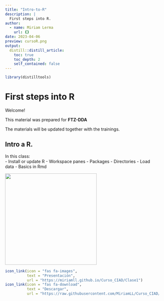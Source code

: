 ```yaml
---
title: "Intro-to-R"
description: |
  First steps into R.
author:
  - name: Miriam Lerma
    url: {}
date: 2023-04-06
preview: cursoR.png
output:
  distill::distill_article:
    toc: true
    toc_depth: 2
    self_contained: false
---
```


```r
library(distilltools)
```

# First steps into R

Welcome!

This material was prepared for **FTZ-DDA**

The materials will be updated together with the trainings.

## Intro a R.
In this class: <br>
- Install or update R
- Workspace panes
- Packages
- Directories
- Load data
- Basics in Rmd

<html>
<body>
   <left>
      <a href="https://miriamll.github.io/Curso_CIAD/Clase1"><img src="https://raw.githubusercontent.com/MiriamLL/Curso_CIAD/main/Figuras/Clase1.png" style="width:300px"></a>
   </left>
</body>
</html>

```r
icon_link(icon = "fas fa-images",
          text = "Presentación",
          url = "https://miriamll.github.io/Curso_CIAD/Clase1")
icon_link(icon = "fas fa-download",
          text = "Descargar",
          url = "https://raw.githubusercontent.com/MiriamLL/Curso_CIAD/main/Pdfs/Clase1-Intro.pdf")
```

